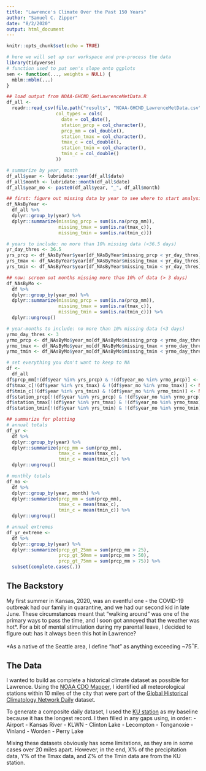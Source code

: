```yaml
---
title: "Lawrence's Climate Over the Past 150 Years"
author: "Samuel C. Zipper"
date: "8/2/2020"
output: html_document
---
```


```r
knitr::opts_chunk$set(echo = TRUE)

# here we will set up our workspace and pre-process the data
library(tidyverse)
# function used to put sen's slope onto ggplots
sen <- function(..., weights = NULL) {
  mblm::mblm(...)
}

## load output from NOAA-GHCND_GetLawrenceMetData.R
df_all <-
  readr::read_csv(file.path("results", "NOAA-GHCND_LawrenceMetData.csv"),
                  col_types = cols(
                    date = col_date(),
                    station_prcp = col_character(),
                    prcp_mm = col_double(),
                    station_tmax = col_character(),
                    tmax_c = col_double(),
                    station_tmin = col_character(),
                    tmin_c = col_double()
                  ))

# summarize by year, month
df_all$year <- lubridate::year(df_all$date)
df_all$month <- lubridate::month(df_all$date)
df_all$year_mo <- paste0(df_all$year, "_", df_all$month)

## first: figure out missing data by year to see where to start analysis
df_NAsByYear <-
  df_all %>% 
  dplyr::group_by(year) %>% 
  dplyr::summarize(missing_prcp = sum(is.na(prcp_mm)),
                   missing_tmax = sum(is.na(tmax_c)),
                   missing_tmin = sum(is.na(tmin_c)))

# years to include: no more than 10% missing data (<36.5 days)
yr_day_thres <- 36.5
yrs_prcp <- df_NAsByYear$year[df_NAsByYear$missing_prcp < yr_day_thres]
yrs_tmax <- df_NAsByYear$year[df_NAsByYear$missing_tmax < yr_day_thres]
yrs_tmin <- df_NAsByYear$year[df_NAsByYear$missing_tmin < yr_day_thres]

## now: screen out months missing more than 10% of data (> 3 days)
df_NAsByMo <-
  df %>% 
  dplyr::group_by(year_mo) %>% 
  dplyr::summarize(missing_prcp = sum(is.na(prcp_mm)),
                   missing_tmax = sum(is.na(tmax_c)),
                   missing_tmin = sum(is.na(tmin_c))) %>% 
  dplyr::ungroup()

# year-months to include: no more than 10% missing data (<3 days)
yrmo_day_thres <- 3
yrmo_prcp <- df_NAsByMo$year_mo[df_NAsByMo$missing_prcp < yrmo_day_thres]
yrmo_tmax <- df_NAsByMo$year_mo[df_NAsByMo$missing_tmax < yrmo_day_thres]
yrmo_tmin <- df_NAsByMo$year_mo[df_NAsByMo$missing_tmin < yrmo_day_thres]

# set everything you don't want to keep to NA
df <-
  df_all
df$prcp_mm[!(df$year %in% yrs_prcp) & !(df$year_mo %in% yrmo_prcp)] <- NA
df$tmax_c[!(df$year %in% yrs_tmax) & !(df$year_mo %in% yrmo_tmax)] <- NA
df$tmin_c[!(df$year %in% yrs_tmin) & !(df$year_mo %in% yrmo_tmin)] <- NA
df$station_prcp[!(df$year %in% yrs_prcp) & !(df$year_mo %in% yrmo_prcp)] <- NA
df$station_tmax[!(df$year %in% yrs_tmax) & !(df$year_mo %in% yrmo_tmax)] <- NA
df$station_tmin[!(df$year %in% yrs_tmin) & !(df$year_mo %in% yrmo_tmin)] <- NA

## summarize for plotting
# annual totals
df_yr <- 
  df %>% 
  dplyr::group_by(year) %>% 
  dplyr::summarize(prcp_mm = sum(prcp_mm),
                   tmax_c = mean(tmax_c),
                   tmin_c = mean(tmin_c)) %>% 
  dplyr::ungroup()

# monthly totals
df_mo <- 
  df %>% 
  dplyr::group_by(year, month) %>% 
  dplyr::summarize(prcp_mm = sum(prcp_mm),
                   tmax_c = mean(tmax_c),
                   tmin_c = mean(tmin_c)) %>% 
  dplyr::ungroup()

# annual extremes
df_yr_extreme <-
  df %>% 
  dplyr::group_by(year) %>% 
  dplyr::summarize(prcp_gt_25mm = sum(prcp_mm > 25),
                   prcp_gt_50mm = sum(prcp_mm > 50),
                   prcp_gt_75mm = sum(prcp_mm > 75)) %>% 
  subset(complete.cases(.))

```

## The Backstory

My first summer in Kansas, 2020, was an eventful one - the COVID-19 outbreak had our family in quarantine, and we had our second kid in late June. These circumstances meant that "walking around" was one of the primary ways to pass the time, and I soon got annoyed that the weather was hot*. For a bit of mental stimulation during my parental leave, I decided to figure out: has it always been this hot in Lawrence?

*As a native of the Seattle area, I define "hot" as anything exceeding ~75$^\circ$F. 

## The Data

I wanted to build as complete a historical climate dataset as possible for Lawrence. Using the [NOAA CDO Mapper](https://gis.ncdc.noaa.gov/maps/ncei/cdo/daily), I identified all meteorological stations within 10 miles of the city that were part of the [Global Historical Climatology Network Daily](https://www.ncdc.noaa.gov/data-access/land-based-station-data/land-based-datasets/global-historical-climatology-network-ghcn) dataset. 

To generate a composite daily dataset, I used the [KU station](https://www.ncdc.noaa.gov/cdo-web/datasets/GHCND/stations/GHCND:USC00144559/detail) as my baseline because it has the longest record. I then filled in any gaps using, in order:
 - Airport
 - Kansas River
 - KLWN
 - Clinton Lake
 - Lecompton
 - Tonganoxie
 - Vinland
 - Worden
 - Perry Lake

Mixing these datasets obviously has some limitations, as they are in some cases over 20 miles apart. However, in the end, X% of the precipitation data, Y% of the Tmax data, and Z% of the Tmin data are from the KU station.